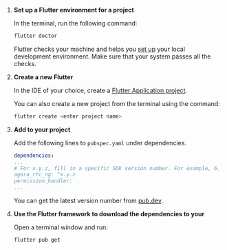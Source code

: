 <PlatformWrapper platform="flutter">

1. **Set up a Flutter environment for a <Vpd k="NAME"/> project**

    In the terminal, run the following command:

    ```bash
    flutter doctor
    ```
    Flutter checks your machine and helps you [set up](https://docs.flutter.dev/get-started/editor) your local development environment. Make sure that your system passes all the checks.

1. **Create a new Flutter <Vpl k="CLIENT" />**

    In the IDE of your choice, create a [Flutter Application project](https://docs.flutter.dev/development/tools/android-studio#creating-a-new-project).

    You can also create a new project from the terminal using the command:

    ```bash
    flutter create <enter project name>
    ```

1. **Add <Vpd k="SDK" /> to your project**

    Add the following lines to `pubspec.yaml` under dependencies. 

    ```yaml
    dependencies:
    ...
    # For x.y.z, fill in a specific SDK version number. For example, 6.0.0
    agora_rtc_ng: ^x.y.z
    permission_handler:
    ...
    ``` 

    You can get the latest version number from [pub.dev](https://pub.dev/packages/agora_rtc_ng).

1. **Use the Flutter framework to download the <Vg k="COMPANY" /> dependencies to your <Vpl k="CLIENT" />**

    Open a terminal window and run:

    ```bash
    flutter pub get
    ```



</PlatformWrapper>